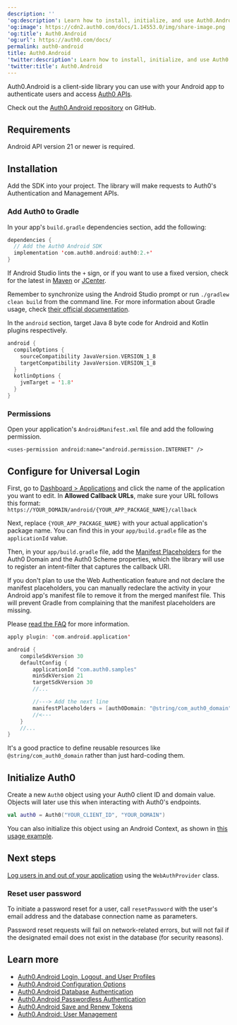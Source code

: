 ---
description: ''
'og:description': Learn how to install, initialize, and use Auth0.Android
'og:image': https://cdn2.auth0.com/docs/1.14553.0/img/share-image.png
'og:title': Auth0.Android
'og:url': https://auth0.com/docs/
permalink: auth0-android
title: Auth0.Android
'twitter:description': Learn how to install, initialize, and use Auth0.Android
'twitter:title': Auth0.Android
---
Auth0.Android is a client-side library you can use with your Android app to authenticate users and access [Auth0 APIs](/docs/api).

Check out the [Auth0.Android repository](https://github.com/auth0/Auth0.Android) on GitHub.

## Requirements

Android API version 21 or newer is required.

## Installation

Add the SDK into your project. The library will make requests to Auth0's Authentication and Management APIs.

### Add Auth0 to Gradle

In your app's `build.gradle` dependencies section, add the following:

```kotlin lines
dependencies {
  // Add the Auth0 Android SDK
  implementation 'com.auth0.android:auth0:2.+'
}
```

If Android Studio lints the `+` sign, or if you want to use a fixed version, check for the latest in [Maven](http://search.maven.org/#search%7Cga%7C1%7Ca%3A%22auth0%22%20g%3A%22com.auth0.android%22) or [JCenter](https://bintray.com/auth0/android/auth0).

<Card title="Sync project with Gradle">

Remember to synchronize using the Android Studio prompt or run `./gradlew clean build` from the command line. For more information about Gradle usage, check [their official documentation](https://tools.android.com/tech-docs/new-build-system/user-guide).

</Card>

In the `android` section, target Java 8 byte code for Android and Kotlin plugins respectively.

```kotlin lines
android {
  compileOptions {
    sourceCompatibility JavaVersion.VERSION_1_8
    targetCompatibility JavaVersion.VERSION_1_8
  }
  kotlinOptions {
    jvmTarget = '1.8'
  }
}
```

### Permissions

Open your application's `AndroidManifest.xml` file and add the following permission.

```text lines
<uses-permission android:name="android.permission.INTERNET" />
```

## Configure for Universal Login

First, go to [Dashboard > Applications](https://manage.auth0.com/#/applications) and click the name of the application you want to edit. In **Allowed Callback URLs**, make sure your URL follows this format:
`https://YOUR_DOMAIN/android/{YOUR_APP_PACKAGE_NAME}/callback`

Next, replace `{YOUR_APP_PACKAGE_NAME}` with your actual application's package name. You can find this in your `app/build.gradle` file as the `applicationId` value.

Then, in your `app/build.gradle` file, add the [Manifest Placeholders](https://developer.android.com/studio/build/manifest-build-variables.html) for the Auth0 Domain and the Auth0 Scheme properties, which the library will use to register an intent-filter that captures the callback URI.

<Callout icon="file-lines" color="#0EA5E9" iconType="regular">

If you don't plan to use the Web Authentication feature and not declare the manifest placeholders, you can manually redeclare the activity in your Android app's manifest file to remove it from the merged manifest file. This will prevent Gradle from complaining that the manifest placeholders are missing.

Please [read the FAQ](https://github.com/auth0/Auth0.Android/tree/master#is-the-web-authentication-module-setup-optional) for more information.

</Callout>

```kotlin lines
apply plugin: 'com.android.application'

android {
    compileSdkVersion 30
    defaultConfig {
        applicationId "com.auth0.samples"
        minSdkVersion 21
        targetSdkVersion 30
        //...

        //---> Add the next line
        manifestPlaceholders = [auth0Domain: "@string/com_auth0_domain", auth0Scheme: "https"]
        //<---
    }
    //...
}
```

<Callout icon="file-lines" color="#0EA5E9" iconType="regular">

It's a good practice to define reusable resources like `@string/com_auth0_domain` rather than just hard-coding them.

</Callout>

## Initialize Auth0

Create a new `Auth0` object using your Auth0 <Tooltip tip="Client ID: Identification value given to your registered resource from Auth0." cta="View Glossary" href="/docs/glossary?term=client+ID">client ID</Tooltip> and domain value. Objects will later use this when interacting with Auth0's endpoints.

```kotlin lines
val auth0 = Auth0("YOUR_CLIENT_ID", "YOUR_DOMAIN")
```

You can also initialize this object using an Android Context, as shown in [this usage example](https://github.com/auth0/Auth0.Android/tree/master#usage).

## Next steps

[Log users in and out of your application](/docs/libraries/auth0-android/auth0-android-login-logout-and-user-profiles) using the `WebAuthProvider` class.

### Reset user password

To initiate a password reset for a user, call `resetPassword` with the user's email address and the database connection name as parameters.

Password reset requests will fail on network-related errors, but will not fail if the designated email does not exist in the database (for security reasons).

## Learn more

* [Auth0.Android Login, Logout, and User Profiles](/docs/libraries/auth0-android/auth0-android-login-logout-and-user-profiles)
* [Auth0.Android Configuration Options](/docs/libraries/auth0-android/auth0-android-configuration)
* [Auth0.Android Database Authentication](/docs/auth0-android-database-authentication)
* [Auth0.Android Passwordless Authentication](/docs/auth0-android-passwordless)
* [Auth0.Android Save and Renew Tokens](/docs/auth0-android-save-and-renew-tokens)
* [Auth0.Android: User Management](/docs/auth0-android-user-management)